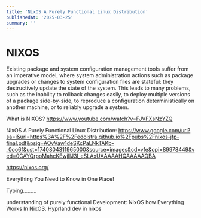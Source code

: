 ```yaml
---
title: 'NixOS A Purely Functional Linux Distribution'
publishedAt: '2025-03-25'
summary: ''
---
```


# NIXOS
Existing package and system configuration management tools suffer from an imperative model, where system administration actions such as package upgrades or changes to system configuration files are stateful: they destructively update the state of the system. This leads to many problems, such as the inability to rollback changes easily, to deploy multiple versions of a package side-by-side, to reproduce a configuration deterministically on another machine, or to reliably upgrade a system.

What is NIXOS?
https://www.youtube.com/watch?v=FJVFXsNzYZQ

NixOS A Purely Functional Linux Distribution:
https://www.google.com/url?sa=i&url=https%3A%2F%2Fedolstra.github.io%2Fpubs%2Fnixos-jfp-final.pdf&psig=AOvVaw1deSKcPaLNkTAKb-_0oo6f&ust=1740804311965000&source=images&cd=vfe&opi=89978449&ved=0CAYQrpoMahcKEwjIlJ3l_eSLAxUAAAAAHQAAAAAQBA

https://nixos.org/

Everything You Need to Know in One Place!

Typing.........

understanding of purely functional Development: NixOS
how Everything Works In NixOS.
Hyprland
dev in nixos
